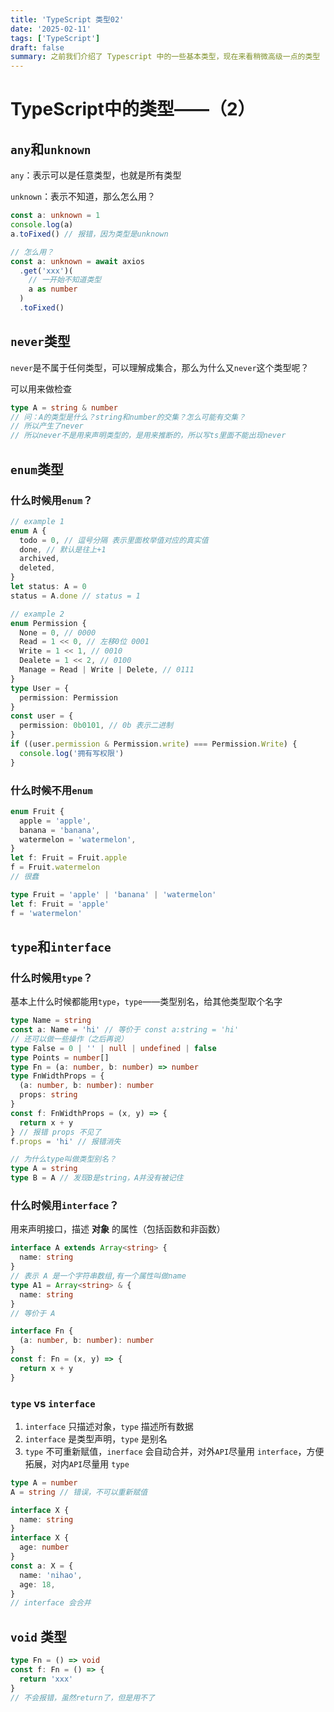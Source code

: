 ```yaml
---
title: 'TypeScript 类型02'
date: '2025-02-11'
tags: ['TypeScript']
draft: false
summary: 之前我们介绍了 Typescript 中的一些基本类型，现在来看稍微高级一点的类型
---
```


# TypeScript中的类型——（2）

## `any`和`unknown`

`any`：表示可以是任意类型，也就是所有类型

`unknown`：表示不知道，那么怎么用？

```typescript
const a: unknown = 1
console.log(a)
a.toFixed() // 报错，因为类型是unknown

// 怎么用？
const a: unknown = await axios
  .get('xxx')(
    // 一开始不知道类型
    a as number
  )
  .toFixed()
```

## `never`类型

`never`是不属于任何类型，可以理解成集合，那么为什么又`never`这个类型呢？

可以用来做检查

```typescript
type A = string & number
// 问：A的类型是什么？string和number的交集？怎么可能有交集？
// 所以产生了never
// 所以never不是用来声明类型的，是用来推断的，所以写ts里面不能出现never
```

## `enum`类型

### 什么时候用`enum`？

```typescript
// example 1
enum A {
  todo = 0, // 逗号分隔 表示里面枚举值对应的真实值
  done, // 默认是往上+1
  archived,
  deleted,
}
let status: A = 0
status = A.done // status = 1

// example 2
enum Permission {
  None = 0, // 0000
  Read = 1 << 0, // 左移0位 0001
  Write = 1 << 1, // 0010
  Dealete = 1 << 2, // 0100
  Manage = Read | Write | Delete, // 0111
}
type User = {
  permission: Permission
}
const user = {
  permission: 0b0101, // 0b 表示二进制
}
if ((user.permission & Permission.write) === Permission.Write) {
  console.log('拥有写权限')
}
```

### 什么时候不用`enum`

```typescript
enum Fruit {
  apple = 'apple',
  banana = 'banana',
  watermelon = 'watermelon',
}
let f: Fruit = Fruit.apple
f = Fruit.watermelon
// 很蠢

type Fruit = 'apple' | 'banana' | 'watermelon'
let f: Fruit = 'apple'
f = 'watermelon'
```

## `type`和`interface`

### 什么时候用`type`？

基本上什么时候都能用`type`，`type`——类型别名，给其他类型取个名字

```typescript
type Name = string
const a: Name = 'hi' // 等价于 const a:string = 'hi'
// 还可以做一些操作（之后再说）
type False = 0 | '' | null | undefined | false
type Points = number[]
type Fn = (a: number, b: number) => number
type FnWidthProps = {
  (a: number, b: number): number
  props: string
}
const f: FnWidthProps = (x, y) => {
  return x + y
} // 报错 props 不见了
f.props = 'hi' // 报错消失
```

```typescript
// 为什么type叫做类型别名？
type A = string
type B = A // 发现B是string，A并没有被记住
```

### 什么时候用`interface`？

用来声明接口，描述 **对象** 的属性（包括函数和非函数）

```typescript
interface A extends Array<string> {
  name: string
}
// 表示 A 是一个字符串数组,有一个属性叫做name
type A1 = Array<string> & {
  name: string
}
// 等价于 A

interface Fn {
  (a: number, b: number): number
}
const f: Fn = (x, y) => {
  return x + y
}
```

### `type` vs `interface`

1. `interface` 只描述对象，`type` 描述所有数据
2. `interface` 是类型声明，`type` 是别名
3. `type` 不可重新赋值，`inerface` 会自动合并，对外`API`尽量用 `interface`，方便拓展，对内`API`尽量用 `type`

```typescript
type A = number
A = string // 错误，不可以重新赋值

interface X {
  name: string
}
interface X {
  age: number
}
const a: X = {
  name: 'nihao',
  age: 18,
}
// interface 会合并
```

## `void` 类型

```typescript
type Fn = () => void
const f: Fn = () => {
  return 'xxx'
}
// 不会报错，虽然return了，但是用不了
```

